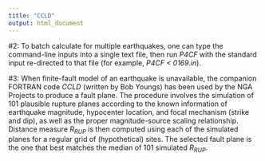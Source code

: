 ```yaml
---
title: "CCLD"
output: html_document
---
```


#2: To batch calculate for multiple earthquakes, one can type the command-line inputs 
into a single text file, then run *P4CF* with the standard input re-directed to that file (for example, *P4CF < 0169.in*).

#3: When finite-fault model of an earthquake is unavailable, the companion 
FORTRAN code *CCLD* (written by Bob Youngs) has been used by the NGA Projects to produce a fault plane.
The procedure involves the simulation of 101 plausible rupture planes according 
to the known information of earthquake magnitude, hypocenter location, and focal mechanism (strike and dip), 
as well as the proper magnitude-source scaling relationship.
Distance measure $R_{RUP}$ is then computed using each of the simulated planes for a regular grid of (hypothetical) sites.
The selected fault plane is the one that best matches the median of 101 simulated $R_{RUP}$.
